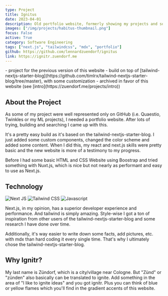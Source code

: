 ```yaml
---
type: Project
title: Ignitus
date: 2023-04-01
description: Old portfolio website, formerly showing my projects and some facts about me.
images: ["/img/projects/habitus-thumbnail.png"]
focus: False
active: True
category: Software Engineering
tags: ["next.js", "tailwindcss", "mdx", "portfolio"]
github: https://github.com/lennardzuendorf/ignitus
link: https://ignitr.zuendorf.me
---
```


<Callout>
    - project for the previous version of this website
    - build on top of [tailwind-nextjs-starter-blog](https://github.com/timlrx/tailwind-nextjs-starter-blog/tree/master), with some customization
    - archived in favor of this website (see [intro](https://zuendorf.me/projects/intro))
</Callout>

## About the Project

As some of my project were well represented only on GitHub (i.e. Quaestio, Twinkles or my ML projects), I needed a portfolio website. After lots of trying, building and searching I came up with this.

It's a pretty easy build as it's based on the tailwind-nextjs-starter-blog. I just added some custom components, changed the color scheme and added some content. When I did this, my react and next.js skills were pretty basic and the new website is more of a testimony to my progress.

Before I had some basic HTML and CSS Website using Boostrap and tried something with Nuxt.js, which is nice but not nearly as performant and easy to use as Next.js.


## Technology

<ProjectTech>
    <img src="https://img.shields.io/badge/Next-black?style=for-the-badge&logo=next.js&logoColor=white" alt="Next JS" className="rounded-sm" />
    <img src="https://img.shields.io/badge/tailwindcss-%2338B2AC.svg?style=for-the-badge&logo=tailwind-css&logoColor=white" alt="Tailwind CSS" className="rounded-sm" />
    <img src="https://img.shields.io/badge/javascript-%23323330.svg?style=for-the-badge&logo=javascript&logoColor=%23F7DF1E" alt="Javascript" className="rounded-sm" />
</ProjectTech>

Next.js, in my opinion, has a superior developer experience and performance. And tailwind is simply amazing. Style-wise I got a ton of inspiration from other users of the tailwind-nextjs-starter-blog and some research I have done over time.

Additionally, it's way easier to write down some facts, add pictures, etc. with mdx than hard coding it every single time. That's why I ultimately chose the tailwind-nextjs-starter-blog.

## Why Ignitr?

My last name is Zündorf, which is a city/village near Cologne. But "Zünd" or "zünden" also basically can be translated to ignite. Add something in the area of "I like to ignite ideas" and you got ignitr. Plus you can think of blue or yellow flames which you'll find in the gradient accents of this website.

